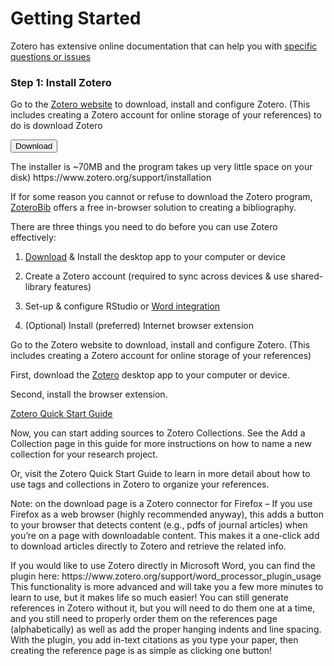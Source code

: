 # Getting Started


::: callout-tip
Zotero has extensive online documentation that can help you with [specific questions or issues](https://www.zotero.org/support/)
:::

### Step 1: Install Zotero

Go to the [Zotero website](https://www.zotero.org/) to download, install and configure Zotero. (This includes creating a Zotero account for online storage of your references) to do is download Zotero

<a href="https://www.zotero.org/download/">
    <button class="button-61">Download</button>
</a>


::: aside
The installer is ~70MB and the program takes up very little space on your disk)
https://www.zotero.org/support/installation
:::



::: callout-tip
If for some reason you cannot or refuse to download the Zotero program, [ZoteroBib](https://zbib.org/) offers a free in-browser solution to creating a bibliography.
:::

There are three things you need to do before you can use Zotero effectively:

1.  [Download](https://www.zotero.org/support/installation "Link to download") & Install the desktop app to your computer or device

2.  Create a Zotero account (required to sync across devices & use shared-library features)

3.  Set-up & configure RStudio or [Word integration](https://www.zotero.org/support/word_processor_plugin_usage "Link to install")

4.  (Optional) Install (preferred) Internet browser extension


Go to the Zotero website to download, install and configure Zotero. (This includes creating a Zotero account for online storage of your references)

First, download the [Zotero](https://www.zotero.org/) desktop app to your computer or device.

Second, install the browser extension.

[Zotero Quick Start Guide](https://www.zotero.org/support/quick_start_guide)

Now, you can start adding sources to Zotero Collections. See the Add a Collection page in this guide for more instructions on how to name a new collection for your research project.

Or, visit the Zotero Quick Start Guide to learn in more detail about how to use tags and collections in Zotero to organize your references.

::: callout-note
Note: on the download page is a Zotero connector for Firefox – If you use Firefox as a web browser (highly recommended anyway), this adds a button to your browser that detects content (e.g., pdfs of journal articles) when you’re on a page with downloadable content. This makes it a one-click add to download articles directly to Zotero and retrieve the related info.
:::


If you would like to use Zotero directly in Microsoft Word, you can find the plugin here:
https://www.zotero.org/support/word_processor_plugin_usage
This functionality is more advanced and will take you a few more minutes to learn to use, but it makes life so much easier! You can still generate references in Zotero without it, but you will need to do them one at a time, and you still need to properly order them on the references page (alphabetically) as well as add the proper hanging indents and line spacing. With the plugin, you add in-text citations as you type your paper, then creating the reference page is as simple as clicking one button!
